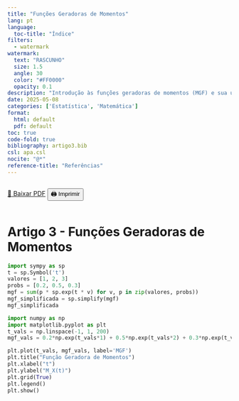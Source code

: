 ```yaml
---
title: "Funções Geradoras de Momentos"
lang: pt
language:
  toc-title: "Índice"
filters:
  - watermark
watermark:
  text: "RASCUNHO"
  size: 1.5
  angle: 30
  color: "#FF0000"
  opacity: 0.1
description: "Introdução às funções geradoras de momentos (MGF) e sua utilidade na estatística teórica."
date: 2025-05-08
categories: ['Estatística', 'Matemática']
format:
  html: default
  pdf: default
toc: true
code-fold: true
bibliography: artigo3.bib
csl: apa.csl
nocite: "@*"
reference-title: "Referências"
---
```


::: {.content-visible when-format="html"}
<div style="display: flex; gap: 1rem; margin-bottom: 1rem;">
  <a href="./index.pdf" target="_blank" class="btn btn-primary">📄 Baixar PDF</a>
  <button onclick="window.print()" class="btn btn-outline-secondary">🖨️ Imprimir</button>
</div>
:::

<div style="margin-top: 2rem;"></div>


# Artigo 3 - Funções Geradoras de Momentos

```python
import sympy as sp
t = sp.Symbol('t')
valores = [1, 2, 3]
probs = [0.2, 0.5, 0.3]
mgf = sum(p * sp.exp(t * v) for v, p in zip(valores, probs))
mgf_simplificada = sp.simplify(mgf)
mgf_simplificada
```

```python
import numpy as np
import matplotlib.pyplot as plt
t_vals = np.linspace(-1, 1, 200)
mgf_vals = 0.2*np.exp(t_vals*1) + 0.5*np.exp(t_vals*2) + 0.3*np.exp(t_vals*3)

plt.plot(t_vals, mgf_vals, label='MGF')
plt.title("Função Geradora de Momentos")
plt.xlabel("t")
plt.ylabel("M_X(t)")
plt.grid(True)
plt.legend()
plt.show()
```
